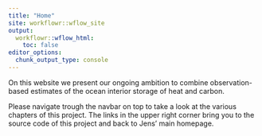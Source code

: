 ```yaml
---
title: "Home"
site: workflowr::wflow_site
output:
  workflowr::wflow_html:
    toc: false
editor_options:
  chunk_output_type: console
---
```


On this website we present our ongoing ambition to combine observation-based estimates of the ocean interior storage of heat and carbon.

Please navigate trough the navbar on top to take a look at the various chapters of this project.
The links in the upper right corner bring you to the source code of this project and back to Jens' main homepage.
